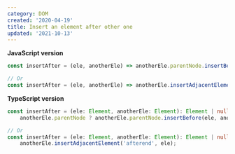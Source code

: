 ```yaml
---
category: DOM
created: '2020-04-19'
title: Insert an element after other one
updated: '2021-10-13'
---
```


**JavaScript version**

```js insertAfter.js
const insertAfter = (ele, anotherEle) => anotherEle.parentNode.insertBefore(ele, anotherEle.nextSibling);

// Or
const insertAfter = (ele, anotherEle) => anotherEle.insertAdjacentElement('afterend', ele);
```

**TypeScript version**

```ts insertAfter.ts
const insertAfter = (ele: Element, anotherEle: Element): Element | null =>
    anotherEle.parentNode ? anotherEle.parentNode.insertBefore(ele, anotherEle.nextSibling) : null;

// Or
const insertAfter = (ele: Element, anotherEle: Element): Element | null =>
    anotherEle.insertAdjacentElement('afterend', ele);
```
